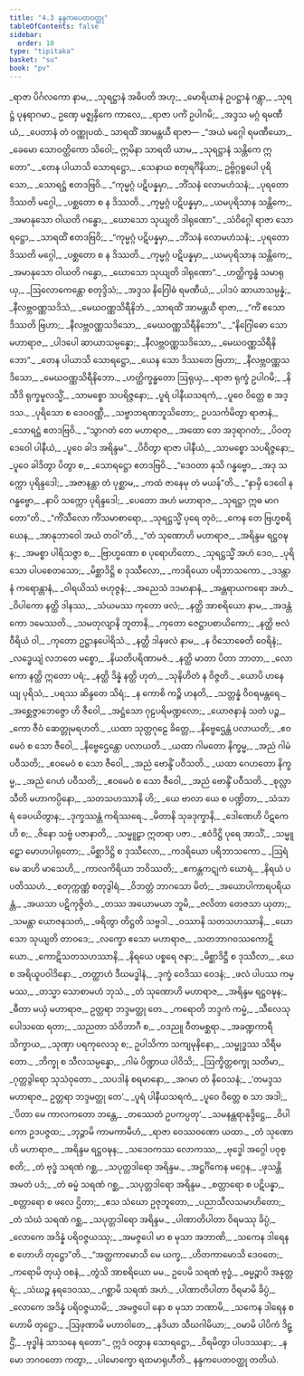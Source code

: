 ```yaml
---
title: "4.3 နန္ဒကပေတဝတ္ထု"
tableOfContents: false
sidebar:
  order: 10
type: "tipitaka"
basket: "su"
book: "pv"
---
```



<DynamicBreadcrumb />

<Division number="658" book="pv">

<Paragraph number="707" type="verses" book="pv">
_ရာဇာ ပိင်္ဂလကော နာမ,_  
_သုရဋ္ဌာနံ အဓိပတိ အဟု;_  
_မောရိယာနံ ဥပဋ္ဌာနံ ဂန္တွာ,_  
_သုရဋ္ဌံ ပုနရာဂမာ._  

</Paragraph>

</Division>
<Division number="659" book="pv">

<Paragraph number="708" type="verses" book="pv">
ဥဏှေ မဇ္ဈနှိကေ ကာလေ,_  
_ရာဇာ ပင်္ကံ ဥပါဂမိ;_  
_အဒ္ဒသ မဂ္ဂံ ရမဏီယံ,_  
_ပေတာနံ တံ ဝဏ္ဏုပထံ._  

</Paragraph>

</Division>
<Division number="660" book="pv">

<Paragraph number="709" book="pv">
သာရထိံ အာမန္တယီ ရာဇာ—
</Paragraph>

<Paragraph number="710" type="verses" book="pv">
_“အယံ မဂ္ဂေါ ရမဏီယော,_  
_ခေမော သောဝတ္ထိကော သိဝေါ;_  
ဣမိနာ သာရထိ ယာမ,_  
_သုရဋ္ဌာနံ သန္တိကေ ဣတော”._  

</Paragraph>

</Division>
<Division number="661" book="pv">

<Paragraph number="711" type="verses" book="pv">
_တေန ပါယာသိ သောရဋ္ဌော,_  
_သေနာယ စတုရင်္ဂိနိယာ;_  
ဥဗ္ဗိဂ္ဂရူပေါ ပုရိသော,_  
_သောရဋ္ဌံ ဧတဒဗြဝိ._  

</Paragraph>

</Division>
<Division number="662" book="pv">

<Paragraph number="712" type="verses" book="pv">
_“ကုမ္မဂ္ဂံ ပဋိပန္နမှာ,_  
_ဘိံသနံ လောမဟံသနံ;_  
_ပုရတော ဒိဿတိ မဂ္ဂေါ,_  
_ပစ္ဆတော စ န ဒိဿတိ._  

</Paragraph>

</Division>
<Division number="663" book="pv">

<Paragraph number="713" type="verses" book="pv">
_ကုမ္မဂ္ဂံ ပဋိပန္နမှာ,_  
_ယမပုရိသာန သန္တိကေ;_  
_အမာနုသော ဝါယတိ ဂန္ဓော,_  
_ဃောသော သုယျတိ ဒါရုဏော”._  

</Paragraph>

</Division>
<Division number="664" book="pv">

<Paragraph number="714" type="verses" book="pv">
_သံဝိဂ္ဂေါ ရာဇာ သောရဋ္ဌော,_  
_သာရထိံ ဧတဒဗြဝိ;_  
_“ကုမ္မဂ္ဂံ ပဋိပန္နမှာ,_  
_ဘိံသနံ လောမဟံသနံ;_  
_ပုရတော ဒိဿတိ မဂ္ဂေါ,_  
_ပစ္ဆတော စ န ဒိဿတိ._  

</Paragraph>

</Division>
<Division number="665" book="pv">

<Paragraph number="715" type="verses" book="pv">
_ကုမ္မဂ္ဂံ ပဋိပန္နမှာ,_  
_ယမပုရိသာန သန္တိကေ;_  
_အမာနုသော ဝါယတိ ဂန္ဓော,_  
_ဃောသော သုယျတိ ဒါရုဏော”._  

</Paragraph>

</Division>
<Division number="666" book="pv">

<Paragraph number="716" type="verses" book="pv">
_ဟတ္ထိက္ခန္ဓံ သမာရုယှ,_  
_ဩလောကေန္တော စတုဒ္ဒိသံ;_  
_အဒ္ဒသ နိဂြေါဓံ ရမဏီယံ,_  
_ပါဒပံ ဆာယာသမ္ပန္နံ;_  
_နီလဗ္ဘဝဏ္ဏသဒိသံ,_  
_မေဃဝဏ္ဏသိရီနိဘံ._  

</Paragraph>

</Division>
<Division number="667" book="pv">

<Paragraph number="717" type="verses" book="pv">
_သာရထိံ အာမန္တယီ ရာဇာ,_  
_“ကိံ ဧသော ဒိဿတိ ဗြဟာ;_  
_နီလဗ္ဘဝဏ္ဏသဒိသော,_  
_မေဃဝဏ္ဏသိရီနိဘော”._  

</Paragraph>

</Division>
<Division number="668" book="pv">

<Paragraph number="718" type="verses" book="pv">
_“နိဂြေါဓော သော မဟာရာဇ,_  
_ပါဒပေါ ဆာယာသမ္ပန္နော;_  
_နီလဗ္ဘဝဏ္ဏသဒိသော,_  
_မေဃဝဏ္ဏသိရီနိဘော”._  

</Paragraph>

</Division>
<Division number="669" book="pv">

<Paragraph number="719" type="verses" book="pv">
_တေန ပါယာသိ သောရဋ္ဌော,_  
_ယေန သော ဒိဿတေ ဗြဟာ;_  
_နီလဗ္ဘဝဏ္ဏသဒိသော,_  
_မေဃဝဏ္ဏသိရီနိဘော._  

</Paragraph>

</Division>
<Division number="670" book="pv">

<Paragraph number="720" type="verses" book="pv">
_ဟတ္ထိက္ခန္ဓတော ဩရုယှ,_  
_ရာဇာ ရုက္ခံ ဥပါဂမိ;_  
_နိသီဒိ ရုက္ခမူလသ္မိံ,_  
_သာမစ္စော သပရိဇ္ဇနော;_  
_ပူရံ ပါနီယသရကံ,_  
_ပူဝေ ဝိတ္တေ စ အဒ္ဒသ._  

</Paragraph>

</Division>
<Division number="671" book="pv">

<Paragraph number="721" type="verses" book="pv">
_ပုရိသော စ ဒေဝဝဏ္ဏီ,_  
_သဗ္ဗာဘရဏဘူသိတော;_  
ဥပသင်္ကမိတွာ ရာဇာနံ,_  
_သောရဋ္ဌံ ဧတဒဗြဝိ._  

</Paragraph>

</Division>
<Division number="672" book="pv">

<Paragraph number="722" type="verses" book="pv">
_“သွာဂတံ တေ မဟာရာဇ,_  
_အထော တေ အဒုရာဂတံ;_  
_ပိဝတု ဒေဝေါ ပါနီယံ,_  
_ပူဝေ ခါဒ အရိန္ဒမ”._  

</Paragraph>

</Division>
<Division number="673" book="pv">

<Paragraph number="723" type="verses" book="pv">
_ပိဝိတွာ ရာဇာ ပါနီယံ,_  
_သာမစ္စော သပရိဇ္ဇနော;_  
_ပူဝေ ခါဒိတွာ ပိတွာ စ,_  
_သောရဋ္ဌော ဧတဒဗြဝိ._  

</Paragraph>

</Division>
<Division number="674" book="pv">

<Paragraph number="724" type="verses" book="pv">
_“ဒေဝတာ နုသိ ဂန္ဓဗ္ဗော,_  
_အဒု သက္ကော ပုရိန္ဒဒေါ;_  
_အဇာနန္တာ တံ ပုစ္ဆာမ,_  
_ကထံ ဇာနေမု တံ မယန်”တိ._  

</Paragraph>

</Division>
<Division number="675" book="pv">

<Paragraph number="725" type="verses" book="pv">
_“နာမှိ ဒေဝေါ န ဂန္ဓဗ္ဗော,_  
_နာပိ သက္ကော ပုရိန္ဒဒေါ;_  
_ပေတော အဟံ မဟာရာဇ,_  
_သုရဋ္ဌာ ဣဓ မာဂတော”တိ._  

</Paragraph>

</Division>
<Division number="676" book="pv">

<Paragraph number="726" type="verses" book="pv">
_“ကိံသီလော ကိံသမာစာရော,_  
_သုရဋ္ဌသ္မိံ ပုရေ တုဝံ;_  
_ကေန တေ ဗြဟ္မစရိယေန,_  
_အာနုဘာဝေါ အယံ တဝါ”တိ._  

</Paragraph>

</Division>
<Division number="677" book="pv">

<Paragraph number="727" type="verses" book="pv">
_“တံ သုဏောဟိ မဟာရာဇ,_  
_အရိန္ဒမ ရဋ္ဌဝဍ္ဎန;_  
_အမစ္စာ ပါရိသဇ္ဇာ စ,_  
_ဗြာဟ္မဏော စ ပုရောဟိတော._  

</Paragraph>

</Division>
<Division number="678" book="pv">

<Paragraph number="728" type="verses" book="pv">
_သုရဋ္ဌသ္မိံ အဟံ ဒေဝ,_  
_ပုရိသော ပါပစေတသော;_  
_မိစ္ဆာဒိဋ္ဌိ စ ဒုဿီလော,_  
_ကဒရိယော ပရိဘာသကော._  

</Paragraph>

</Division>
<Division number="679" book="pv">

<Paragraph number="729" type="verses" book="pv">
_ဒဒန္တာနံ ကရောန္တာနံ,_  
_ဝါရယိဿံ ဗဟုဇ္ဇနံ;_  
_အညေသံ ဒဒမာနာနံ,_  
_အန္တရာယကရော အဟံ._  

</Paragraph>

</Division>
<Division number="680" book="pv">

<Paragraph number="730" type="verses" book="pv">
_ဝိပါကော နတ္ထိ ဒါနဿ,_  
_သံယမဿ ကုတော ဖလံ;_  
_နတ္ထိ အာစရိယော နာမ,_  
_အဒန္တံ ကော ဒမေဿတိ._  

</Paragraph>

</Division>
<Division number="681" book="pv">

<Paragraph number="731" type="verses" book="pv">
_သမတုလျာနိ ဘူတာနိ,_  
_ကုတော ဇေဋ္ဌာပစာယိကော;_  
_နတ္ထိ ဗလံ ဝီရိယံ ဝါ,_  
_ကုတော ဥဋ္ဌာနပေါရိသံ._  

</Paragraph>

</Division>
<Division number="682" book="pv">

<Paragraph number="732" type="verses" book="pv">
_နတ္ထိ ဒါနဖလံ နာမ,_  
_န ဝိသောဓေတိ ဝေရိနံ;_  
_လဒ္ဓေယျံ လဘတေ မစ္စော,_  
_နိယတိပရိဏာမဇံ._  

</Paragraph>

</Division>
<Division number="683" book="pv">

<Paragraph number="733" type="verses" book="pv">
_နတ္ထိ မာတာ ပိတာ ဘာတာ,_  
_လောကော နတ္ထိ ဣတော ပရံ;_  
_နတ္ထိ ဒိန္နံ နတ္ထိ ဟုတံ,_  
_သုနိဟိတံ န ဝိဇ္ဇတိ._  

</Paragraph>

</Division>
<Division number="684" book="pv">

<Paragraph number="734" type="verses" book="pv">
_ယောပိ ဟနေယျ ပုရိသံ,_  
_ပရဿ ဆိန္ဒတေ သိရံ;_  
_န ကောစိ ကဉ္စိ ဟနတိ,_  
_သတ္တန္နံ ဝိဝရမန္တရေ._  

</Paragraph>

</Division>
<Division number="685" book="pv">

<Paragraph number="735" type="verses" book="pv">
_အစ္ဆေဇ္ဇာဘေဇ္ဇော ဟိ ဇီဝေါ,_  
_အဋ္ဌံသော ဂုဠပရိမဏ္ဍလော;_  
_ယောဇနာနံ သတံ ပဉ္စ,_  
_ကော ဇီဝံ ဆေတ္တုမရဟတိ._  

</Paragraph>

</Division>
<Division number="686" book="pv">

<Paragraph number="736" type="verses" book="pv">
_ယထာ သုတ္တဂုဠေ ခိတ္တေ,_  
_နိဗ္ဗေဌေန္တံ ပလာယတိ;_  
_ဧဝမေဝံ စ သော ဇီဝေါ,_  
_နိဗ္ဗေဌေန္တော ပလာယတိ._  

</Paragraph>

</Division>
<Division number="687" book="pv">

<Paragraph number="737" type="verses" book="pv">
_ယထာ ဂါမတော နိက္ခမ္မ,_  
_အညံ ဂါမံ ပဝီသတိ;_  
_ဧဝမေဝံ စ သော ဇီဝေါ,_  
_အညံ ဗောန္ဒိံ ပဝီသတိ._  

</Paragraph>

</Division>
<Division number="688" book="pv">

<Paragraph number="738" type="verses" book="pv">
_ယထာ ဂေဟတော နိက္ခမ္မ,_  
_အညံ ဂေဟံ ပဝီသတိ;_  
_ဧဝမေဝံ စ သော ဇီဝေါ,_  
_အညံ ဗောန္ဒိံ ပဝီသတိ._  

</Paragraph>

</Division>
<Division number="689" book="pv">

<Paragraph number="739" type="verses" book="pv">
_စုလ္လာသီတိ မဟာကပ္ပိနော,_  
_သတသဟဿာနိ ဟိ;_  
_ယေ ဗာလာ ယေ စ ပဏ္ဍိတာ,_  
_သံသာရံ ခေပယိတွာန;_  
_ဒုက္ခဿန္တံ ကရိဿရေ._  

</Paragraph>

</Division>
<Division number="690" book="pv">

<Paragraph number="740" type="verses" book="pv">
_မိတာနိ သုခဒုက္ခာနိ,_  
_ဒေါဏေဟိ ပိဋကေဟိ စ;_  
_ဇိနော သဗ္ဗံ ပဇာနာတိ,_  
_သမ္မူဠှာ ဣတရာ ပဇာ._  

</Paragraph>

</Division>
<Division number="691" book="pv">

<Paragraph number="741" type="verses" book="pv">
_ဧဝံဒိဋ္ဌိ ပုရေ အာသိံ,_  
_သမ္မူဠှော မောဟပါရုတော;_  
_မိစ္ဆာဒိဋ္ဌိ စ ဒုဿီလော,_  
_ကဒရိယော ပရိဘာသကော._  

</Paragraph>

</Division>
<Division number="692" book="pv">

<Paragraph number="742" type="verses" book="pv">
_ဩရံ မေ ဆဟိ မာသေဟိ,_  
_ကာလကိရိယာ ဘဝိဿတိ;_  
_ဧကန္တကဋုကံ ဃောရံ,_  
_နိရယံ ပပတိဿဟံ._  

</Paragraph>

</Division>
<Division number="693" book="pv">

<Paragraph number="743" type="verses" book="pv">
_စတုက္ကဏ္ဏံ စတုဒွါရံ,_  
_ဝိဘတ္တံ ဘာဂသော မိတံ;_  
_အယောပါကာရပရိယန္တံ,_  
_အယသာ ပဋိကုဇ္ဇိတံ._  

</Paragraph>

</Division>
<Division number="694" book="pv">

<Paragraph number="744" type="verses" book="pv">
_တဿ အယောမယာ ဘူမိ,_  
_ဇလိတာ တေဇသာ ယုတာ;_  
_သမန္တာ ယောဇနသတံ,_  
_ဖရိတွာ တိဋ္ဌတိ သဗ္ဗဒါ._  

</Paragraph>

</Division>
<Division number="695" book="pv">

<Paragraph number="745" type="verses" book="pv">
_ဝဿာနိ သတသဟဿာနိ,_  
_ဃောသော သုယျတိ တာဝဒေ;_  
_လက္ခော ဧသော မဟာရာဇ,_  
_သတဘာဂဝဿကောဋိယော._  

</Paragraph>

</Division>
<Division number="696" book="pv">

<Paragraph number="746" type="verses" book="pv">
_ကောဋိသတသဟဿာနိ,_  
_နိရယေ ပစ္စရေ ဇနာ;_  
_မိစ္ဆာဒိဋ္ဌီ စ ဒုဿီလာ,_  
_ယေ စ အရိယူပဝါဒိနော._  

</Paragraph>

</Division>
<Division number="697" book="pv">

<Paragraph number="747" type="verses" book="pv">
_တတ္ထာဟံ ဒီဃမဒ္ဓါနံ,_  
_ဒုက္ခံ ဝေဒိဿ ဝေဒနံ;_  
_ဖလံ ပါပဿ ကမ္မဿ,_  
_တသ္မာ သောစာမဟံ ဘုသံ._  

</Paragraph>

</Division>
<Division number="698" book="pv">

<Paragraph number="748" type="verses" book="pv">
_တံ သုဏောဟိ မဟာရာဇ,_  
_အရိန္ဒမ ရဋ္ဌဝဍ္ဎန;_  
_ဓီတာ မယှံ မဟာရာဇ,_  
ဥတ္တရာ ဘဒ္ဒမတ္ထု တေ._  

</Paragraph>

</Division>
<Division number="699" book="pv">

<Paragraph number="749" type="verses" book="pv">
_ကရောတိ ဘဒ္ဒကံ ကမ္မံ,_  
_သီလေသုပေါသထေ ရတာ;_  
_သညတာ သံဝိဘာဂီ စ,_  
_ဝဒညူ ဝီတမစ္ဆရာ._  

</Paragraph>

</Division>
<Division number="700" book="pv">

<Paragraph number="750" type="verses" book="pv">
_အခဏ္ဍကာရီ သိက္ခာယ,_  
_သုဏှာ ပရကုလေသု စ;_  
ဥပါသိကာ သကျမုနိနော,_  
_သမ္ဗုဒ္ဓဿ သိရီမတော._  

</Paragraph>

</Division>
<Division number="701" book="pv">

<Paragraph number="751" type="verses" book="pv">
_ဘိက္ခု စ သီလသမ္ပန္နော,_  
_ဂါမံ ပိဏ္ဍာယ ပါဝိသိ;_  
_ဩက္ခိတ္တစက္ခု သတိမာ,_  
_ဂုတ္တဒွါရော သုသံဝုတော._  

</Paragraph>

</Division>
<Division number="702" book="pv">

<Paragraph number="752" type="verses" book="pv">
_သပဒါနံ စရမာနော,_  
_အဂမာ တံ နိဝေသနံ;_  
_‘တမဒ္ဒသ မဟာရာဇ,_  
ဥတ္တရာ ဘဒ္ဒမတ္ထု တေ’._  

</Paragraph>

</Division>
<Division number="703" book="pv">

<Paragraph number="753" type="verses" book="pv">
_ပူရံ ပါနီယသရကံ,_  
_ပူဝေ ဝိတ္တေ စ သာ အဒါ;_  
_‘ပိတာ မေ ကာလကတော ဘန္တေ,_  
_တဿေတံ ဥပကပ္ပတု’._  

</Paragraph>

</Division>
<Division number="704" book="pv">

<Paragraph number="754" type="verses" book="pv">
_သမနန္တရာနုဒ္ဒိဋ္ဌေ,_  
_ဝိပါကော ဥဒပဇ္ဇထ;_  
_ဘုဉ္ဇာမိ ကာမကာမီဟံ,_  
_ရာဇာ ဝေဿဝဏော ယထာ._  

</Paragraph>

</Division>
<Division number="705" book="pv">

<Paragraph number="755" type="verses" book="pv">
_တံ သုဏောဟိ မဟာရာဇ,_  
_အရိန္ဒမ ရဋ္ဌဝဍ္ဎန;_  
_သဒေဝကဿ လောကဿ,_  
_ဗုဒ္ဓေါ အဂ္ဂေါ ပဝုစ္စတိ;_  
_တံ ဗုဒ္ဓံ သရဏံ ဂစ္ဆ,_  
_သပုတ္တဒါရော အရိန္ဒမ._  

</Paragraph>

</Division>
<Division number="706" book="pv">

<Paragraph number="756" type="verses" book="pv">
_အဋ္ဌင်္ဂိကေန မဂ္ဂေန,_  
_ဖုသန္တိ အမတံ ပဒံ;_  
_တံ ဓမ္မံ သရဏံ ဂစ္ဆ,_  
_သပုတ္တဒါရော အရိန္ဒမ._  

</Paragraph>

</Division>
<Division number="707" book="pv">

<Paragraph number="757" type="verses" book="pv">
_စတ္တာရော စ ပဋိပန္နာ,_  
_စတ္တာရော စ ဖလေ ဌိတာ;_  
_ဧသ သံဃော ဥဇုဘူတော,_  
_ပညာသီလသမာဟိတော;_  
_တံ သံဃံ သရဏံ ဂစ္ဆ,_  
_သပုတ္တဒါရော အရိန္ဒမ._  

</Paragraph>

</Division>
<Division number="708" book="pv">

<Paragraph number="758" type="verses" book="pv">
_ပါဏာတိပါတာ ဝိရမဿု ခိပ္ပံ,_  
_လောကေ အဒိန္နံ ပရိဝဇ္ဇယဿု;_  
_အမဇ္ဇပေါ မာ စ မုသာ အဘာဏိ,_  
_သကေန ဒါရေန စ ဟောဟိ တုဋ္ဌော”တိ._  

</Paragraph>

</Division>
<Division number="709" book="pv">

<Paragraph number="759" type="verses" book="pv">
_“အတ္ထကာမောသိ မေ ယက္ခ,_  
_ဟိတကာမောသိ ဒေဝတေ;_  
_ကရောမိ တုယှံ ဝစနံ,_  
_တွံသိ အာစရိယော မမ._  

</Paragraph>

</Division>
<Division number="710" book="pv">

<Paragraph number="760" type="verses" book="pv">
ဥပေမိ သရဏံ ဗုဒ္ဓံ,_  
_ဓမ္မဉ္စာပိ အနုတ္တရံ;_  
_သံဃဉ္စ နရဒေဝဿ,_  
_ဂစ္ဆာမိ သရဏံ အဟံ._  

</Paragraph>

</Division>
<Division number="711" book="pv">

<Paragraph number="761" type="verses" book="pv">
_ပါဏာတိပါတာ ဝိရမာမိ ခိပ္ပံ,_  
_လောကေ အဒိန္နံ ပရိဝဇ္ဇယာမိ;_  
_အမဇ္ဇပေါ နော စ မုသာ ဘဏာမိ,_  
_သကေန ဒါရေန စ ဟောမိ တုဋ္ဌော._  

</Paragraph>

</Division>
<Division number="712" book="pv">

<Paragraph number="762" type="verses" book="pv">
_ဩဖုဏာမိ မဟာဝါတေ,_  
_နဒိယာ သီဃဂါမိယာ;_  
_ဝမာမိ ပါပိကံ ဒိဋ္ဌိံ,_  
_ဗုဒ္ဓါနံ သာသနေ ရတော”._  

</Paragraph>

</Division>
<Division number="713" book="pv">

<Paragraph number="763" type="verses" book="pv">
ဣဒံ ဝတွာန သောရဋ္ဌော,_  
_ဝိရမိတွာ ပါပဒဿနာ;_  
_နမော ဘဂဝတော ကတွာ,_  
_ပါမောက္ခော ရထမာရုဟီတိ._  


</Paragraph>
</Division>

<Paragraph number="764" type="center" book="pv">
နန္ဒကပေတဝတ္ထု တတိယံ.
</Paragraph>